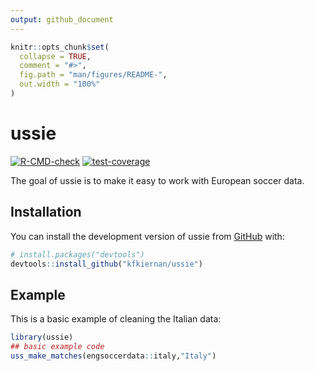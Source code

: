 ```yaml
---
output: github_document
---
```


<!-- README.md is generated from README.Rmd. Please edit that file -->

```r
knitr::opts_chunk$set(
  collapse = TRUE,
  comment = "#>",
  fig.path = "man/figures/README-",
  out.width = "100%"
)
```

# ussie

<!-- badges: start -->
[![R-CMD-check](https://github.com/kfkiernan/ussie/actions/workflows/R-CMD-check.yaml/badge.svg)](https://github.com/kfkiernan/ussie/actions/workflows/R-CMD-check.yaml)
[![test-coverage](https://github.com/kfkiernan/ussie/actions/workflows/test-coverage.yaml/badge.svg)](https://github.com/kfkiernan/ussie/actions/workflows/test-coverage.yaml)
<!-- badges: end -->

The goal of ussie is to make it easy to work with European soccer data.

## Installation

You can install the development version of ussie from [GitHub](https://github.com/) with:

``` r
# install.packages("devtools")
devtools::install_github("kfkiernan/ussie")
```

## Example

This is a basic example of cleaning the Italian data:

```r
library(ussie)
## basic example code
uss_make_matches(engsoccerdata::italy,"Italy")
```

